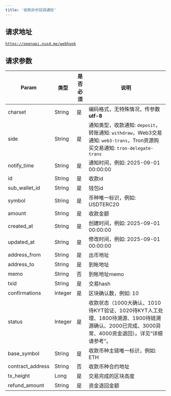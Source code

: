 ```yaml
---
title: '收款异步回调通知'
---
```


## 请求地址

<code>https://openapi.nusd.me/webhook</code>

## 请求参数

| Param           | 类型    | 是否必须 | 说明                                                                                       |
|-----------------|---------|----------|------------------------------------------------------------------------------------------|
| charset         | String  | 是       | 编码格式，无特殊情况，传参数 **utf-8**                                                     |
| side            | String  | 是       | 通知类型，收款通知: `deposit`，转账通知: `withdraw`，Web3交易通知: `web3-trans`，Tron资源购买交易通知: `tron-delegate-trans` |
| notify_time     | String  | 是       | 通知时间，例如: 2025-09-01 00:00:00                                                     |
| id              | String  | 是       | 收款id                                                                                    |
| sub_wallet_id   | String  | 是       | 钱包id                                                                                    |
| symbol          | String  | 是       | 币种唯一标识，例如: USDTERC20                                                             |
| amount          | String  | 是       | 收款金额                                                                                  |
| created_at      | String  | 是       | 创建时间，例如: 2025-09-01 00:00:00                                                       |
| updated_at      | String  | 是       | 修改时间，例如: 2025-09-01 00:00:00                                                     |
| address_from    | String  | 是       | 出币地址                                                                                  |
| address_to      | String  | 是       | 到帐地址                                                                                  |
| memo            | String  | 否       | 到帐地址memo                                                                              |
| txid            | String  | 是       | 交易hash                                                                                  |
| confirmations   | Integer | 是       | 区块确认数，例如: 10                                                                      |
| status          | Integer | 是       | 收款状态（1000大确认、1010待KYT验证、1020待KYT人工处理、1800待溯源、1900待链溯源确认、2000已完成、3000异常、4000资金退回）。详见“详细请参考”。 |
| base_symbol     | String  | 是       | 收款币种主链唯一标识，例如: ETH                                                           |
| contract_address| String  | 否       | 收款币种合约地址                                                                          |
| tx_height       | Long    | 是       | 交易完成的区块高度                                                                        |
| refund_amount   | String  | 是       | 资金退回金额                                                                              |
